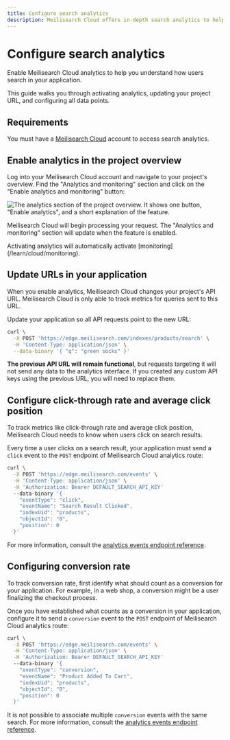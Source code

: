 ```yaml
---
title: Configure search analytics
description: Meilisearch Cloud offers in-depth search analytics to help you understand how users search in your application.
---
```


# Configure search analytics

Enable Meilisearch Cloud analytics to help you understand how users search in your application.

This guide walks you through activating analytics, updating your project URL, and configuring all data points.

## Requirements

You must have a [Meilisearch Cloud](https://meilisearch.com/cloud?utm_campaign=oss&utm_source=docs&utm_medium=analytics) account to access search analytics.

## Enable analytics in the project overview

Log into your Meilisearch Cloud account and navigate to your project's overview. Find the "Analytics and monitoring" section and click on the "Enable analytics and monitoring" button:

![The analytics section of the project overview. It shows one button, "Enable analytics", and a short explanation of the feature.](/assets/images/cloud-analytics/01-analytics-enable.png)

Meilisearch Cloud will begin processing your request. The "Analytics and monitoring" section will update when the feature is enabled.

<Capsule intent="note" title="Monitoring and analytics">
Activating analytics will automatically activate [monitoring](/learn/cloud/monitoring). 
</Capsule>

## Update URLs in your application

When you enable analytics, Meilisearch Cloud changes your project's API URL. Meilisearch Cloud is only able to track metrics for queries sent to this URL.

Update your application so all API requests point to the new URL:

```sh
curl \
  -X POST 'https://edge.meilisearch.com/indexes/products/search' \
  -H 'Content-Type: application/json' \
  --data-binary '{ "q": "green socks" }'
```

**The previous API URL will remain functional**, but requests targeting it will not send any data to the analytics interface. If you created any custom API keys using the previous URL, you will need to replace them.

## Configure click-through rate and average click position

To track metrics like click-through rate and average click position, Meilisearch Cloud needs to know when users click on search results.

Every time a user clicks on a search result, your application must send a `click` event to the `POST` endpoint of Meilisearch Cloud analytics route:

```sh
curl \
  -X POST 'https://edge.meilisearch.com/events' \
  -H 'Content-Type: application/json' \
  -H 'Authorization: Bearer DEFAULT_SEARCH_API_KEY'
  --data-binary '{
    "eventType": "click",
    "eventName": "Search Result Clicked",
    "indexUid": "products",
    "objectId": "0",
    "position": 0
  }'
```

 For more information, consult the [analytics events endpoint reference](/learn/analytics/events_endpoint).

## Configuring conversion rate

To track conversion rate, first identify what should count as a conversion for your application. For example, in a web shop, a conversion might be a user finalizing the checkout process.

Once you have established what counts as a conversion in your application, configure it to send a `conversion` event to the `POST` endpoint of Meilisearch Cloud analytics route:

```sh
curl \
  -X POST 'https://edge.meilisearch.com/events' \
  -H 'Content-Type: application/json' \
  -H 'Authorization: Bearer DEFAULT_SEARCH_API_KEY'
  --data-binary '{
    "eventType": "conversion",
    "eventName": "Product Added To Cart",
    "indexUid": "products",
    "objectId": "0",
    "position": 0
  }'
```

It is not possible to associate multiple `conversion` events with the same search. For more information, consult the [analytics events endpoint reference](/learn/analytics/events_endpoint).
